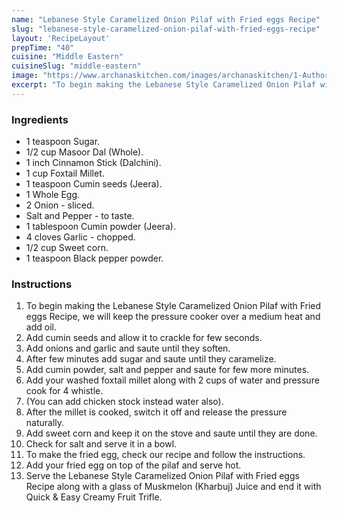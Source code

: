 ---
name: "Lebanese Style Caramelized Onion Pilaf with Fried eggs Recipe"
slug: "lebanese-style-caramelized-onion-pilaf-with-fried-eggs-recipe"
layout: 'RecipeLayout'
prepTime: "40"
cuisine: "Middle Eastern"
cuisineSlug: "middle-eastern"
image: "https://www.archanaskitchen.com/images/archanaskitchen/1-Author/sibyl_sunitha/Lebanese_Style_Caramelized_Onion_Pilaf_with_Fried_eggs_Recipe.jpg"
excerpt: "To begin making the Lebanese Style Caramelized Onion Pilaf with Fried eggs Recipe, we will keep the pressure cooker over a medium heat and add oil"
---

### Ingredients

- 1 teaspoon Sugar.
- 1/2 cup Masoor Dal (Whole).
- 1 inch Cinnamon Stick (Dalchini).
- 1 cup Foxtail Millet.
- 1 teaspoon Cumin seeds (Jeera).
- 1 Whole Egg.
- 2 Onion - sliced.
- Salt and Pepper - to taste.
- 1 tablespoon Cumin powder (Jeera).
- 4 cloves Garlic - chopped.
- 1/2 cup Sweet corn.
- 1 teaspoon Black pepper powder.

### Instructions

1. To begin making the Lebanese Style Caramelized Onion Pilaf with Fried eggs Recipe, we will keep the pressure cooker over a medium heat and add oil.
1. Add cumin seeds and allow it to crackle for few seconds.
1. Add onions and garlic and saute until they soften.
1. After few minutes add sugar and saute until they caramelize.
1. Add cumin powder, salt and pepper and saute for few more minutes.
1. Add your washed foxtail millet along with 2 cups of water and pressure cook for 4 whistle.
1. (You can add chicken stock instead water also).
1. After the millet is cooked, switch it off and release the pressure naturally.
1. Add sweet corn and keep it on the stove and saute until they are done.
1. Check for salt and serve it in a bowl.
1. To make the fried egg, check our recipe and follow the instructions.
1. Add your fried egg on top of the pilaf and serve hot.
1. Serve the Lebanese Style Caramelized Onion Pilaf with Fried eggs Recipe along with a glass of Muskmelon (Kharbuj) Juice and end it with Quick & Easy Creamy Fruit Trifle.
